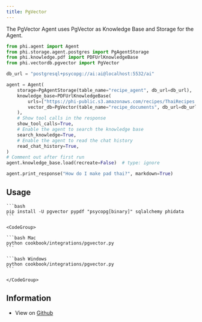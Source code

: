 ```yaml
---
title: PgVector
---
```


The PgVector Agent uses PgVector as Knowledge Base and Storage for the Agent.

```python
from phi.agent import Agent
from phi.storage.agent.postgres import PgAgentStorage
from phi.knowledge.pdf import PDFUrlKnowledgeBase
from phi.vectordb.pgvector import PgVector

db_url = "postgresql+psycopg://ai:ai@localhost:5532/ai"

agent = Agent(
    storage=PgAgentStorage(table_name="recipe_agent", db_url=db_url),
    knowledge_base=PDFUrlKnowledgeBase(
        urls=["https://phi-public.s3.amazonaws.com/recipes/ThaiRecipes.pdf"],
        vector_db=PgVector(table_name="recipe_documents", db_url=db_url),
    ),
    # Show tool calls in the response
    show_tool_calls=True,
    # Enable the agent to search the knowledge base
    search_knowledge=True,
    # Enable the agent to read the chat history
    read_chat_history=True,
)
# Comment out after first run
agent.knowledge_base.load(recreate=False)  # type: ignore

agent.print_response("How do I make pad thai?", markdown=True)
```

## Usage

<Steps>
  <Snippet file="create-venv-step.mdx" />

  <Snippet file="run-pgvector-step.mdx" />

  <Step title="Install libraries">

    ```bash
    pip install -U pgvector pypdf "psycopg[binary]" sqlalchemy phidata
    ```

  </Step>

  <Step title="Run PgVector Agent">

    <CodeGroup>

    ```bash Mac
    python cookbook/integrations/pgvector.py
    ```

    ```bash Windows
    python cookbook/integrations/pgvector.py
    ```

    </CodeGroup>

  </Step>

  </Steps>

## Information

- View on [Github](https://github.com/phidatahq/phidata/tree/main/cookbook/integrations/pgvector/agent.py)
